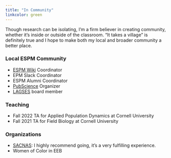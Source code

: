 ```yaml
---
title: "In Community"
linkcolor: green 
---
```


Though research can be isolating, I'm a firm believer in creating community, whether it's inside or outside of the classroom. "It takes a village" is definitely true and I hope to make both my local and broader community a better place.

### Local ESPM Community

-   [ESPM Wiki](https://sites.google.com/berkeley.edu/espmwiki/home) Coordinator
-   EPM Slack Coordinator
-   ESPM Alumni Coordinator
-   [PubScience](https://clear-project.org/pubscience/) Organizer
-   [LAGSES](https://lagses.berkeley.edu) board member

### Teaching

-   Fall 2022 TA for Applied Population Dynamics at Cornell University
-   Fall 2021 TA for Field Biology at Cornell University

### Organizations

-   [SACNAS](https://www.sacnas.org): I highly recommend going, it's a very fulfilling experience.
-   Women of Color in EEB
